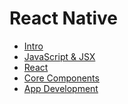 # React Native

- [Intro](/intro_slides)
- [JavaScript & JSX](/javascript/slides)
- [React](/react/slides)
- [Core Components](/core_components/slides)
- [App Development](/app/slides)
